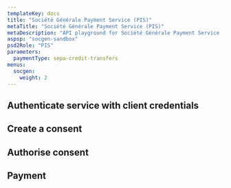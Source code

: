 ```yaml
---
templateKey: docs
title: "Société Générale Payment Service (PIS)"
metaTitle: "Société Générale Payment Service (PIS)"
metaDescription: "API playground for Société Générale Payment Service (PIS)"
aspsp: "socgen-sandbox"
psd2Role: "PIS"
parameters:
  paymentType: sepa-credit-transfers
menus:
  socgen: 
    weight: 2
---
```









  <step>

  ## Authenticate service with client credentials

  <CreateClientCredentialsToken/>
  </step>
  <step>

  ## Create a consent

  <StepInitiatePayment/>
  </step>
<step>

  ## Authorise consent

  <AuthoriseStep/>
</step>
  <step>

  ## Payment

  <StepPayment/>
  </step>

